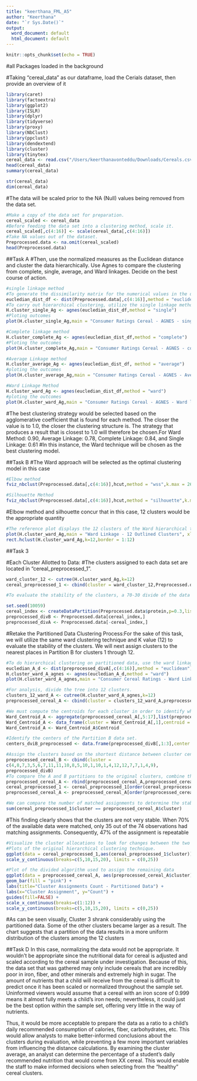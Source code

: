 ```yaml
---
title: "keerthana_FML_A5"
author: "Keerthana"
date: "`r Sys.Date()`"
output:
  word_document: default
  html_document: default
---
```


```r
knitr::opts_chunk$set(echo = TRUE)
```
#all Packages loaded in the background

#Taking "cereal_data" as our dataframe, load the Cerials dataset, then provide an overview of it

```r
library(caret)
library(factoextra)
library(ggplot2)
library(ISLR)
library(dplyr)
library(tidyverse)
library(proxy)
library(NbClust)
library(ppclust)
library(dendextend)
library(cluster)
library(tinytex)
cereal_data <- read.csv("/Users/keerthanavonteddu/Downloads/Cereals.csv")
head(cereal_data)
summary(cereal_data)
```

```r
str(cereal_data)
dim(cereal_data)
```

#The data will be scaled prior to the NA (Null) values being removed from the data set.
```r
#Make a copy of the data set for preparation. 
cereal_scaled <- cereal_data
#Before feeding the data set into a clustering method, scale it. 
cereal_scaled[,c(4:16)] <- scale(cereal_data[,c(4:16)])
#Take NA values out of the dataset. 
Preprocessed.data <- na.omit(cereal_scaled)
head(Preprocessed.data)
```
##Task A
#Then, use the normalized measures as the Euclidean distance and cluster the data hierarchically. Use Agnes to compare the clustering from complete, single, average, and Ward linkages. Decide on the best course of action.
```r
#single linkage method
#To generate the dissimilarity matrix for the numerical values in the data set, apply Euclidean distance measurements.
eucledian_dist_df <- dist(Preprocessed.data[,c(4:16)],method = "euclidean")
#To carry out hierarchical clustering, utilize the single linkage method. 
H.cluster_single_Ag <- agnes(eucledian_dist_df,method = "single")
#Ploting outcomes 
plot(H.cluster_single_Ag,main = "Consumer Ratings Cereal - AGNES - single linkage method",xlab = "Cereal",ylab = "Height",cex.axis = 1,cex = 0.56,hang = -1)
```

```r
#Complete linkage method
H.cluster_complete_Ag <- agnes(eucledian_dist_df,method = "complete")
#Ploting the outcomes
plot(H.cluster_complete_Ag,main = "Consumer Ratings Cereal - AGNES - complete linkage method",xlab = "Cereal",ylab = "Height",cex.axis = 1,cex = 0.56,hang = -1)
```
```r
#Average Linkage method
H.cluster_average_Ag <- agnes(eucledian_dist_df, method = "average")
#ploting the outcomes
plot(H.cluster_average_Ag,main = "Consumer Ratings Cereal - AGNES - Average linkage method",xlab = "Cereal",ylab = "Height",cex.axis = 1,cex = 0.56,hang = -1)
```

```r
#Ward Linkage Method
H.cluster_ward_Ag <- agnes(eucledian_dist_df,method = "ward")
#ploting the outcomes
plot(H.cluster_ward_Ag,main = "Consumer Ratings Cereal - AGNES - Ward linkage method",xlab = "Cereal",ylab = "Height",cex.axis = 1,cex = 0.56,hang = -1)
```
#The best clustering strategy would be selected based on the agglomerative coefficient that is found for each method. The closer the value is to 1.0, the closer the clustering structure is. The strategy that produces a result that is closest to 1.0 will therefore be chosen.For Ward Method: 0.90, Average Linkage: 0.78, Complete Linkage: 0.84, and Single Linkage: 0.61
#In this instance, the Ward technique will be chosen as the best clustering model.

##Task B
#The Ward approach will be selected as the optimal clustering model in this case

```r
#Elbow method
fviz_nbclust(Preprocessed.data[,c(4:16)],hcut,method = "wss",k.max = 26) + labs(title = "Elbow Method: Optimal Number of Clusters") + geom_vline(xintercept = 12,linetype = 2)
```

```r
#Silhouette Method
fviz_nbclust(Preprocessed.data[,c(4:16)],hcut,method = "silhouette",k.max = 26) + labs(title = "Silhouette Method: Optimal Number of Clusters")

```

#Elbow method and silhouette concur that in this case, 12 clusters would be the appropriate quantity

```r
#The reference plot displays the 12 clusters of the Ward hierarchical tree. 
plot(H.cluster_ward_Ag,main = "Ward Linkage - 12 Outlined Clusters", xlab = "Cereal", ylab = "Height",cex.axis = 1,cex = 0.56,hang = -1)
rect.hclust(H.cluster_ward_Ag,k=12,border = 1:12)
```

##Task 3

#Each Cluster Allotted to Data: 
#The clusters assigned to each data set are located in "cereal_preprocessed_1".
```r
ward_cluster_12 <- cutree(H.cluster_ward_Ag,k=12)
cereal_preprocessed_1 <- cbind(cluster = ward_cluster_12,Preprocessed.data)
```

```r
#To evaluate the stability of the clusters, a 70-30 divide of the data set will be made. Thirty percent will be assigned based on the centroid nearest to them, following the creation of cluster assignments using the seventy percent.

set.seed(10059)
cereal_index <- createDataPartition(Preprocessed.data$protein,p=0.3,list = FALSE)
preprocessed_divB <- Preprocessed.data[cereal_index,]
preprocessed_divA <- Preprocessed.data[-cereal_index,]
```

#Retake the Partitioned Data Clustering Process:For the sake of this task, we will utilize the same ward clustering technique and K value (12) to evaluate the stability of the clusters. We will next assign clusters to the nearest places in Partition B for clusters 1 through 12.

```r
#To do hierarchical clustering on partitioned data, use the ward linkage approach 
eucledian_A_d <- dist(preprocessed_divA[,c(4:16)],method = "euclidean")
H.cluster_ward_A_agnes <- agnes(eucledian_A_d,method = "ward")
plot(H.cluster_ward_A_agnes,main = "Consumer Cereal Ratings - Ward Linkage - Partition A",xlab="Cereal",ylab="Height",cex.axis=1,cex=0.56,hang=-1)
```
```r
#For analysis, divide the tree into 12 clusters. 
clusters_12_ward_A <- cutree(H.cluster_ward_A_agnes,k=12)
preprocessed_cereal_A <- cbind(cluster = clusters_12_ward_A,preprocessed_divA)

#We must compute the centroids for each cluster in order to identify which cluster's centroidal is closest to the data points in partition B.
Ward_Centroid_A <- aggregate(preprocessed_cereal_A[,5:17],list(preprocessed_cereal_A$cluster),mean)
Ward_Centroid_A <- data_frame(cluster = Ward_Centroid_A[,1],centroid = rowMeans(Ward_Centroid_A[,-c(1:4)]))
Ward_Centroid_A <- Ward_Centroid_A$Centroid

#Identify the centers of the Partition B data set.
centers_dviB_preprocessed <- data.frame(preprocessed_divB[,1:3],center = rowMeans(preprocessed_divB[,4:16]))
```
```r
#Assign the clusters based on the shortest distance between cluster centers
preprocessed_cereal_B <- cbind(cluster = 
c(4,8,7,3,5,6,7,11,11,10,8,5,10,1,10,1,4,12,12,7,7,1,4,9), 
preprocessed_divB) 
#To compare the A and B partitions to the original clusters, combine them
preprocessed_cereal_A <- rbind(preprocessed_cereal_A,preprocessed_cereal_B)
cereal_preprocessed_1 <- cereal_preprocessed_1[order(cereal_preprocessed_1$name),]
preprocessed_cereal_A <- preprocessed_cereal_A[order(preprocessed_cereal_A$name),]

#We can compare the number of matched assignments to determine the stability of the clusters after assigning the data using both methods (full data and partitioned data)
sum(cereal_preprocessed_1$cluster == preprocessed_cereal_A$cluster)
```
#This finding clearly shows that the clusters are not very stable. When 70% of the available data were matched, only 35 out of the 74 observations had matching assignments. Consequently, 47% of the assignment is repeatable

```r
#Visualize the cluster allocations to look for changes between the two 
#Plots of the original hierarchical clustering technique.
ggplot(data = cereal_preprocessed_1,aes(cereal_preprocessed_1$cluster)) + geom_bar(fill = "pink") + labs(title = "Cluster assignments count - all original data") + labs(x="Cluster Assignment",y="Count") + guides(fill = FALSE) + scale_x_continuous(breaks=c(1:12)) + 
scale_y_continuous(breaks=c(5,10,15,20), limits = c(0,25)) 

```
```r
#Plot of the divided algorithm used to assign the remaining data  
ggplot(data = preprocessed_cereal_A, aes(preprocessed_cereal_A$cluster)) + 
geom_bar(fill = "pink") + 
labs(title="Cluster Assignments Count - Partitioned Data") + 
labs(x="Cluster Assignment", y="Count") + 
guides(fill=FALSE) + 
scale_x_continuous(breaks=c(1:12)) + 
scale_y_continuous(breaks=c(5,10,15,20), limits = c(0,25))
```
#As can be seen visually, Cluster 3 shrank considerably using the partitioned data. Some of the other clusters became larger as a result. The chart suggests that a partition of the data results in a more uniform distribution of the clusters among the 12 clusters

##Task D
In this case, normalizing the data would not be appropriate. It wouldn't be appropriate since the nutritional data for cereal is adjusted and scaled according to the cereal sample under investigation. Because of this, the data set that was gathered may only include cereals that are incredibly poor in iron, fiber, and other minerals and extremely high in sugar. The amount of nutrients that a child will receive from the cereal is difficult to predict once it has been scaled or normalized throughout the sample set. Uninformed viewers would assume that a cereal with an iron score of 0.999 means it almost fully meets a child's iron needs; nevertheless, it could just be the best option within the sample set, offering very little in the way of nutrients.

Thus, it would be more acceptable to prepare the data as a ratio to a child's daily recommended consumption of calories, fiber, carbohydrates, etc. This would allow analysts to make better-informed conclusions about the clusters during evaluation, while preventing a few more important variables from influencing the distance calculations. By examining the cluster average, an analyst can determine the percentage of a student's daily recommended nutrition that would come from XX cereal. This would enable the staff to make informed decisions when selecting from the "healthy" cereal clusters.

















